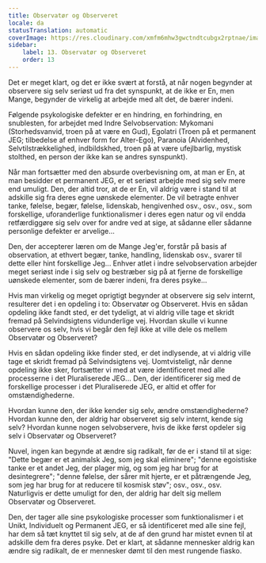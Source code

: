 ```yaml
---
title: Observatør og Observeret
locale: da
statusTranslation: automatic
coverImage: https://res.cloudinary.com/xmfm6mhw3gwctndtcubgx2rptnae/image/upload/v1740468922/small_cover_tratado_de_psicologia_revolucionaria_a4c0dca4e0.webp
sidebar:
    label: 13. Observatør og Observeret
    order: 13
---
```

Det er meget klart, og det er ikke svært at forstå, at når nogen begynder at observere sig selv seriøst ud fra det synspunkt, at de ikke er En, men Mange, begynder de virkelig at arbejde med alt det, de bærer indeni.

Følgende psykologiske defekter er en hindring, en forhindring, en snublesten, for arbejdet med Indre Selvobservation: Mykomani (Storhedsvanvid, troen på at være en Gud), Egolatri (Troen på et permanent JEG; tilbedelse af enhver form for Alter-Ego), Paranoia (Alvidenhed, Selvtilstrækkelighed, indbildskhed, troen på at være ufejlbarlig, mystisk stolthed, en person der ikke kan se andres synspunkt).

Når man fortsætter med den absurde overbevisning om, at man er En, at man besidder et permanent JEG, er et seriøst arbejde med sig selv mere end umuligt. Den, der altid tror, at de er En, vil aldrig være i stand til at adskille sig fra deres egne uønskede elementer. De vil betragte enhver tanke, følelse, begær, følelse, lidenskab, hengivenhed osv., osv., osv., som forskellige, uforanderlige funktionalismer i deres egen natur og vil endda retfærdiggøre sig selv over for andre ved at sige, at sådanne eller sådanne personlige defekter er arvelige...

Den, der accepterer læren om de Mange Jeg'er, forstår på basis af observation, at ethvert begær, tanke, handling, lidenskab osv., svarer til dette eller hint forskellige Jeg... Enhver atlet i indre selvobservation arbejder meget seriøst inde i sig selv og bestræber sig på at fjerne de forskellige uønskede elementer, som de bærer indeni, fra deres psyke...

Hvis man virkelig og meget oprigtigt begynder at observere sig selv internt, resulterer det i en opdeling i to: Observatør og Observeret. Hvis en sådan opdeling ikke fandt sted, er det tydeligt, at vi aldrig ville tage et skridt fremad på Selvindsigtens vidunderlige vej. Hvordan skulle vi kunne observere os selv, hvis vi begår den fejl ikke at ville dele os mellem Observatør og Observeret?

Hvis en sådan opdeling ikke finder sted, er det indlysende, at vi aldrig ville tage et skridt fremad på Selvindsigtens vej. Uomtvisteligt, når denne opdeling ikke sker, fortsætter vi med at være identificeret med alle processerne i det Pluraliserede JEG... Den, der identificerer sig med de forskellige processer i det Pluraliserede JEG, er altid et offer for omstændighederne.

Hvordan kunne den, der ikke kender sig selv, ændre omstændighederne? Hvordan kunne den, der aldrig har observeret sig selv internt, kende sig selv? Hvordan kunne nogen selvobservere, hvis de ikke først opdeler sig selv i Observatør og Observeret?

Nuvel, ingen kan begynde at ændre sig radikalt, før de er i stand til at sige: "Dette begær er et animalsk Jeg, som jeg skal eliminere"; "denne egoistiske tanke er et andet Jeg, der plager mig, og som jeg har brug for at desintegrere"; "denne følelse, der sårer mit hjerte, er et påtrængende Jeg, som jeg har brug for at reducere til kosmisk støv"; osv., osv., osv. Naturligvis er dette umuligt for den, der aldrig har delt sig mellem Observatør og Observeret.

Den, der tager alle sine psykologiske processer som funktionalismer i et Unikt, Individuelt og Permanent JEG, er så identificeret med alle sine fejl, har dem så tæt knyttet til sig selv, at de af den grund har mistet evnen til at adskille dem fra deres psyke. Det er klart, at sådanne mennesker aldrig kan ændre sig radikalt, de er mennesker dømt til den mest rungende fiasko.

